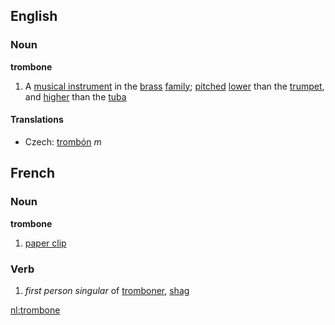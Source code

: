 ==English==
===Noun===
{{wikipedia}}
'''trombone'''
#A [[musical instrument]] in the [[brass]] [[family]]; [[pitched]] [[lower]] than the [[trumpet]], and [[higher]] than the [[tuba]]
====Translations====
*Czech: [[trombón]] ''m''
==French==
===Noun===
'''trombone'''
# [[paper clip]]
===Verb===
# ''first person singular'' of [[tromboner]], [[shag]]

[[nl:trombone]]